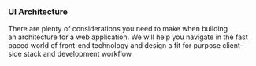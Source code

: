 ### UI Architecture

There are plenty of&nbsp;considerations you need to&nbsp;make when building an&nbsp;architecture for a&nbsp;web application. We&nbsp;will help you navigate in&nbsp;the fast paced world of&nbsp;front-end technology and design a&nbsp;fit for purpose client-side stack and development workflow.